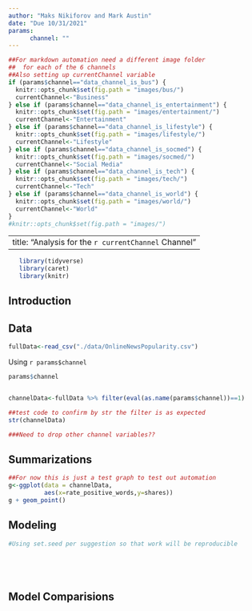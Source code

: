 ```yaml
---
author: "Maks Nikiforov and Mark Austin"
date: "Due 10/31/2021"
params: 
      channel: ""
---
```



```r

##For markdown automation need a different image folder 
##  for each of the 6 channels
##Also setting up currentChannel variable 
if (params$channel=="data_channel_is_bus") {
  knitr::opts_chunk$set(fig.path = "images/bus/")
  currentChannel<-"Business"
} else if (params$channel=="data_channel_is_entertainment") {
  knitr::opts_chunk$set(fig.path = "images/entertainment/")
  currentChannel<-"Entertainment"
} else if (params$channel=="data_channel_is_lifestyle") {
  knitr::opts_chunk$set(fig.path = "images/lifestyle/")
  currentChannel<-"Lifestyle"
} else if (params$channel=="data_channel_is_socmed") {
  knitr::opts_chunk$set(fig.path = "images/socmed/")
  currentChannel<-"Social Media"
} else if (params$channel=="data_channel_is_tech") {
  knitr::opts_chunk$set(fig.path = "images/tech/")
  currentChannel<-"Tech"
} else if (params$channel=="data_channel_is_world") {
  knitr::opts_chunk$set(fig.path = "images/world/")
  currentChannel<-"World"
} 
#knitr::opts_chunk$set(fig.path = "images/")

```

---
title: "Analysis for the `r currentChannel` Channel"
---



```r
   library(tidyverse)
   library(caret)
   library(knitr)
```

## Introduction  


## Data  


```r


fullData<-read_csv("./data/OnlineNewsPopularity.csv")


```

Using `r params$channel`

```r

params$channel


channelData<-fullData %>% filter(eval(as.name(params$channel))==1) 

##test code to confirm by str the filter is as expected
str(channelData)

###Need to drop other channel variables??

```


## Summarizations  


```r
##For now this is just a test graph to test out automation
g<-ggplot(data = channelData,
          aes(x=rate_positive_words,y=shares))
g + geom_point()

```


## Modeling  

```r

#Using set.seed per suggestion so that work will be reproducible


```


```r

```


```r

```


```r

```


```r

```


## Model Comparisions  



```r

```


```r

```


```r

```


```r

```





